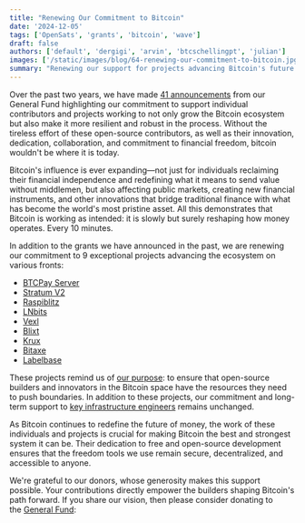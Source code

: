 ```yaml
---
title: "Renewing Our Commitment to Bitcoin"
date: '2024-12-05'
tags: ['OpenSats', 'grants', 'bitcoin', 'wave']
draft: false
authors: ['default', 'dergigi', 'arvin', 'btcschellingpt', 'julian']
images: ['/static/images/blog/64-renewing-our-commitment-to-bitcoin.jpg']
summary: "Renewing our support for projects advancing Bitcoin's future."
---
```


Over the past two years, we have made [41 announcements](/tags/bitcoin) from our
General Fund highlighting our commitment to support individual contributors and
projects working to not only grow the Bitcoin ecosystem but also make it more
resilient and robust in the process. Without the tireless effort of these
open-source contributors, as well as their innovation, dedication,
collaboration, and commitment to financial freedom, bitcoin wouldn't be where it
is today.

Bitcoin's influence is ever expanding—not just for individuals reclaiming their
financial independence and redefining what it means to send value without
middlemen, but also affecting public markets, creating new financial
instruments, and other innovations that bridge traditional finance with what has
become the world's most pristine asset. All this demonstrates that Bitcoin is
working as intended: it is slowly but surely reshaping how money operates. Every
10 minutes.

In addition to the grants we have announced in the past, we are renewing our
commitment to 9 exceptional projects advancing the ecosystem on various fronts:

- [BTCPay Server](/blog/bitcoin-grants-july-2023#btcpay-server)
- [Stratum V2](/blog/bitcoin-and-nostr-grants-august-2023#stratum-v2-testing--benchmarking-tool)
- [Raspiblitz](/blog/bitcoin-grants-july-2023#raspiblitz)
- [LNbits](/blog/bitcoin-and-nostr-grants-august-2023#lnbits)
- [Vexl](/blog/bitcoin-grants-december-2023#vexl)
- [Blixt](/blog/bitcoin-grants-july-2023#blixt-wallet)
- [Krux](/blog/bitcoin-grants-december-2023#krux)
- [Bitaxe](/blog/bitcoin-grants-feb-2024#the-bitaxe)
- [Labelbase](/blog/bitcoin-grants-july-2023#labelbase)

These projects remind us of [our purpose](/mission): to ensure that open-source
builders and innovators in the Bitcoin space have the resources they need to
push boundaries. In addition to these projects, our commitment and long-term
support to [key infrastructure engineers](/tags/core) remains unchanged.

As Bitcoin continues to redefine the future of money, the work of these
individuals and projects is crucial for making Bitcoin the best and strongest
system it can be. Their dedication to free and open-source development ensures
that the freedom tools we use remain secure, decentralized, and accessible to
anyone.

We're grateful to our donors, whose generosity makes this support possible. Your
contributions directly empower the builders shaping Bitcoin's path forward. If
you share our vision, then please consider donating to the [General
Fund](/funds/general):

<center>
    <DonateToGeneralFundButton/>
</center>
